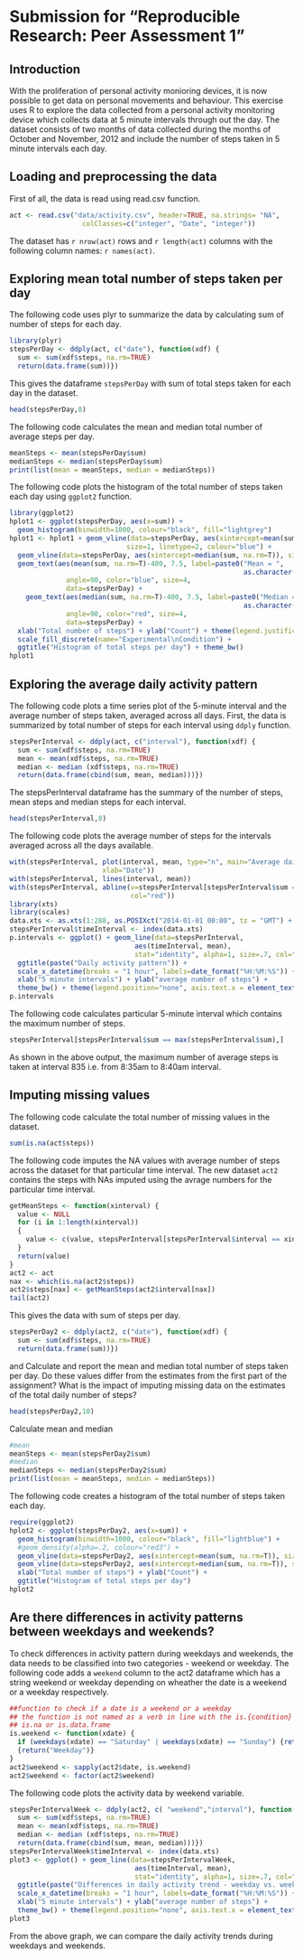 # Submission for "Reproducible Research: Peer Assessment 1"

## Introduction

With the proliferation of personal activity monioring devices, it is now possible to get data on personal movements and behaviour. This exercise uses R to explore the data collected from a personal activity monitoring device which collects data at 5 minute intervals through out the day. The dataset consists of two months of data collected during the months of October and November, 2012 and include the number of steps taken in 5 minute intervals each day.

## Loading and preprocessing the data
First of all, the data is read using read.csv function.

```r
act <- read.csv("data/activity.csv", header=TRUE, na.strings= "NA",
                  colClasses=c("integer", "Date", "integer"))
```

The dataset has `r nrow(act)` rows and `r length(act)` columns with the following column names: `r names(act)`.

## Exploring mean total number of steps taken per day
The following code uses plyr to summarize the data by calculating sum of number of steps for each day.

```r
library(plyr)
stepsPerDay <- ddply(act, c("date"), function(xdf) {
  sum <- sum(xdf$steps, na.rm=TRUE)
  return(data.frame(sum))})
```

This gives the dataframe ```stepsPerDay``` with sum of total steps taken for each day in the dataset.

```r
head(stepsPerDay,8)
```

The following code calculates the mean and median total number of average steps per day.

```r
meanSteps <- mean(stepsPerDay$sum)
medianSteps <- median(stepsPerDay$sum)
print(list(mean = meanSteps, median = medianSteps))
```

The following code plots the histogram of the total number of steps taken each day using ```ggplot2``` function.

```r
library(ggplot2)
hplot1 <- ggplot(stepsPerDay, aes(x=sum)) +
  geom_histogram(binwidth=1000, colour="black", fill="lightgrey")
hplot1 <- hplot1 + geom_vline(data=stepsPerDay, aes(xintercept=mean(sum, na.rm=T)),
                             size=1, linetype=2, colour="blue") +
  geom_vline(data=stepsPerDay, aes(xintercept=median(sum, na.rm=T)), size=1, linetype=2, colour="red") +
  geom_text(aes(mean(sum, na.rm=T)-400, 7.5, label=paste0("Mean = ",
                                                          as.character(round(mean(sum, na.rm=T)),2))),
              angle=90, color="blue", size=4,
              data=stepsPerDay) +
    geom_text(aes(median(sum, na.rm=T)-400, 7.5, label=paste0("Median = ",
                                                          as.character(round(median(sum, na.rm=T)),2))),
              angle=90, color="red", size=4,
              data=stepsPerDay) +
  xlab("Total number of steps") + ylab("Count") + theme(legend.justification = 'right', legend.position=c(0.25,0.3)) +
  scale_fill_discrete(name="Experimental\nCondition") +
  ggtitle("Histogram of total steps per day") + theme_bw()
hplot1
```

## Exploring the average daily activity pattern

The following code plots a time series plot of the 5-minute interval and the average number of steps taken, averaged across all days. First, the data is summarized by total number of steps for each interval using ```ddply``` function. 

```r
stepsPerInterval <- ddply(act, c("interval"), function(xdf) {
  sum <- sum(xdf$steps, na.rm=TRUE)
  mean <- mean(xdf$steps, na.rm=TRUE)
  median <- median (xdf$steps, na.rm=TRUE)
  return(data.frame(cbind(sum, mean, median)))})
```

The stepsPerInterval dataframe has the summary of the number of steps, mean steps and median steps for each interval.

```r
head(stepsPerInterval,8)
```

The following code plots the average number of steps for the intervals averaged across all the days available.


```r
with(stepsPerInterval, plot(interval, mean, type="n", main="Average daily steps pattern", ylab="Steps",
                       xlab="Date"))
with(stepsPerInterval, lines(interval, mean))
with(stepsPerInterval, abline(v=stepsPerInterval[stepsPerInterval$sum == max(stepsPerInterval$sum), c(1)],
                              col="red"))
library(xts)
library(scales)
data.xts <- as.xts(1:288, as.POSIXct("2014-01-01 00:00", tz = "GMT") + 60 * 5 * (0:287))
stepsPerInterval$timeInterval <- index(data.xts)
p.intervals <- ggplot() + geom_line(data=stepsPerInterval,
                               aes(timeInterval, mean),
                               stat="identity", alpha=1, size=.7, col="brown") +
  ggtitle(paste("Daily activity pattern")) +
  scale_x_datetime(breaks = "1 hour", labels=date_format("%H:%M:%S")) +
  xlab("5 minute intervals") + ylab("average number of steps") +
  theme_bw() + theme(legend.position="none", axis.text.x = element_text(angle = 90, hjust = 1))
p.intervals
```


The following code calculates particular 5-minute interval which contains the maximum number of steps.

```r
stepsPerInterval[stepsPerInterval$sum == max(stepsPerInterval$sum),]
```
As shown in the above output, the maximum number of average steps is taken at interval 835 i.e. from 8:35am to 8:40am interval.

## Imputing missing values

The following code calculate the total number of missing values in the dataset.

```r
sum(is.na(act$steps))
```

The following code imputes the NA values with average number of steps across the dataset for that particular time interval. The new dataset ```act2``` contains the steps with NAs imputed using the avrage numbers for the particular time interval.

```r
getMeanSteps <- function(xinterval) {
  value <- NULL
  for (i in 1:length(xinterval))
  {
    value <- c(value, stepsPerInterval[stepsPerInterval$interval == xinterval[i], c(3)])
  }
  return(value)
}
act2 <- act
nax <- which(is.na(act2$steps))
act2$steps[nax] <- getMeanSteps(act2$interval[nax])
tail(act2)
```

 
This gives the data with sum of steps per day.

```r
stepsPerDay2 <- ddply(act2, c("date"), function(xdf) {
  sum <- sum(xdf$steps, na.rm=TRUE)
  return(data.frame(sum))})
```

and Calculate and report the mean and median total number of steps taken per day. Do these values differ from the estimates from the first part of the assignment? What is the impact of imputing missing data on the estimates of the total daily number of steps?

```r
head(stepsPerDay2,10)
```
Calculate mean and median
```r
#mean
meanSteps <- mean(stepsPerDay2$sum)
#median
medianSteps <- median(stepsPerDay2$sum)
print(list(mean = meanSteps, median = medianSteps))
```

The following code creates a histogram of the total number of steps taken each day.

```r
require(ggplot2)
hplot2 <- ggplot(stepsPerDay2, aes(x=sum)) +
  geom_histogram(binwidth=1000, colour="black", fill="lightblue") +
  #geom_density(alpha=.2, colour="red3") +
  geom_vline(data=stepsPerDay2, aes(xintercept=mean(sum, na.rm=T)), size=1, linetype=2, colour="blue") +
  geom_vline(data=stepsPerDay2, aes(xintercept=median(sum, na.rm=T)), size=1, linetype=3, colour="red") +
  xlab("Total number of steps") + ylab("Count") +
  ggtitle("Histogram of total steps per day")
hplot2
```

## Are there differences in activity patterns between weekdays and weekends?

To check differences in activity pattern during weekdays and weekends, the data needs to be classified into two categories - weekend or weekday. The following code adds a ```weekend``` column to the act2 dataframe which has a string weekend or weekday depending on wheather the date is a weekend or a weekday respectively.

```r
##function to check if a date is a weekend or a weekday
## the function is not named as a verb in line with the is.{condition} format as in
## is.na or is.data.frame
is.weekend <- function(xdate) {
  if (weekdays(xdate) == "Saturday" | weekdays(xdate) == "Sunday") {return("Weekend")} else
  {return("Weekday")}
}
act2$weekend <- sapply(act2$date, is.weekend)
act2$weekend <- factor(act2$weekend)
```

The following code plots the activity data by weekend variable.

```r
stepsPerIntervalWeek <- ddply(act2, c( "weekend","interval"), function(xdf) {
  sum <- sum(xdf$steps, na.rm=TRUE)
  mean <- mean(xdf$steps, na.rm=TRUE)
  median <- median (xdf$steps, na.rm=TRUE)
  return(data.frame(cbind(sum, mean, median)))})
stepsPerIntervalWeek$timeInterval <- index(data.xts)
plot3 <- ggplot() + geom_line(data=stepsPerIntervalWeek,
                               aes(timeInterval, mean),
                               stat="identity", alpha=1, size=.7, col="brown") +
  ggtitle(paste("Differences in daily activity trend - weekday vs. weekend")) +
  scale_x_datetime(breaks = "1 hour", labels=date_format("%H:%M:%S")) +
  xlab("5 minute intervals") + ylab("average number of steps") +
  theme_bw() + theme(legend.position="none", axis.text.x = element_text(angle = 90, hjust = 1)) + facet_wrap(~weekend, ncol=1)
plot3
```

From the above graph, we can compare the daily activity trends during weekdays and weekends. 



